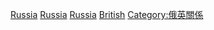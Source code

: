 [[Category:英國裔|Russia]]
[[Category:英國裔歐洲人|Russia]]
[[Category:英國裔亞洲人|Russia]]
[[Category:歐洲裔俄羅斯人|British]]
[[Category:俄英關係|Category:俄英關係]]